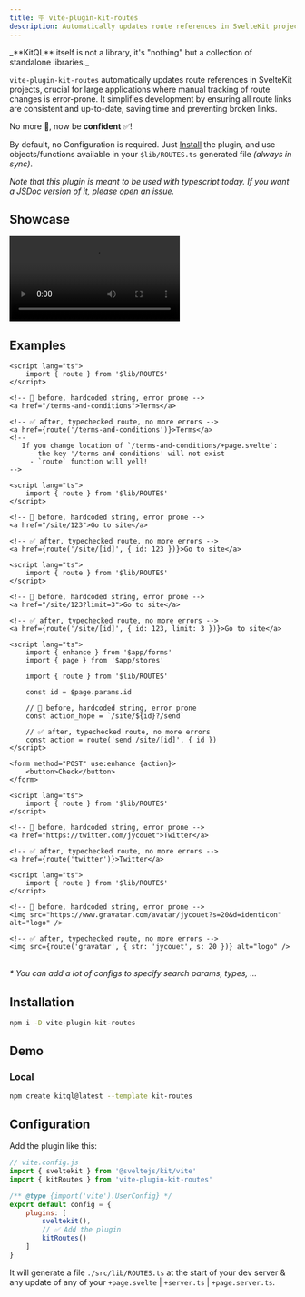 ```yaml
---
title: 🪧 vite-plugin-kit-routes
description: Automatically updates route references in SvelteKit projects
---
```



<Aside type="tip">
	_**KitQL** itself is not a library, it's "nothing" but a collection of standalone libraries._
</Aside>

`vite-plugin-kit-routes` automatically updates route references in SvelteKit projects, crucial for
large applications where manual tracking of route changes is error-prone. It simplifies development
by ensuring all route links are consistent and up-to-date, saving time and preventing broken links.

No more 🤞, now be **confident** ✅!

By default, no Configuration is required. Just [Install](#installation) the plugin, and use
objects/functions available in your `$lib/ROUTES.ts` generated file _(always in sync)_.

_Note that this plugin is meant to be used with typescript today. If you want a JSDoc version of it,
please open an issue._

## Showcase


<Video
	src="https://www.youtube.com/embed/GH5NxbdCZ74?start=489"
	title="KitQL - vite-plugin-kit-routes"
	ratio="16:9"
	allowfullscreen
/>

## Examples

```svelte
<script lang="ts">
	import { route } from '$lib/ROUTES'
</script>

<!-- 🤞 before, hardcoded string, error prone -->
<a href="/terms-and-conditions">Terms</a>

<!-- ✅ after, typechecked route, no more errors -->
<a href={route('/terms-and-conditions')}>Terms</a>
<!--
   If you change location of `/terms-and-conditions/+page.svelte`:
     - the key '/terms-and-conditions' will not exist
     - `route` function will yell!
-->
```

```svelte
<script lang="ts">
	import { route } from '$lib/ROUTES'
</script>

<!-- 🤞 before, hardcoded string, error prone -->
<a href="/site/123">Go to site</a>

<!-- ✅ after, typechecked route, no more errors -->
<a href={route('/site/[id]', { id: 123 })}>Go to site</a>
```

```svelte
<script lang="ts">
	import { route } from '$lib/ROUTES'
</script>

<!-- 🤞 before, hardcoded string, error prone -->
<a href="/site/123?limit=3">Go to site</a>

<!-- ✅ after, typechecked route, no more errors -->
<a href={route('/site/[id]', { id: 123, limit: 3 })}>Go to site</a>
```

```svelte
<script lang="ts">
	import { enhance } from '$app/forms'
	import { page } from '$app/stores'

	import { route } from '$lib/ROUTES'

	const id = $page.params.id

	// 🤞 before, hardcoded string, error prone
	const action_hope = `/site/${id}?/send`

	// ✅ after, typechecked route, no more errors
	const action = route('send /site/[id]', { id })
</script>

<form method="POST" use:enhance {action}>
	<button>Check</button>
</form>
```

```svelte
<script lang="ts">
	import { route } from '$lib/ROUTES'
</script>

<!-- 🤞 before, hardcoded string, error prone -->
<a href="https://twitter.com/jycouet">Twitter</a>

<!-- ✅ after, typechecked route, no more errors -->
<a href={route('twitter')}>Twitter</a>
```

```svelte
<script lang="ts">
	import { route } from '$lib/ROUTES'
</script>

<!-- 🤞 before, hardcoded string, error prone -->
<img src="https://www.gravatar.com/avatar/jycouet?s=20&d=identicon" alt="logo" />

<!-- ✅ after, typechecked route, no more errors -->
<img src={route('gravatar', { str: 'jycouet', s: 20 })} alt="logo" />
```

<br />
<em>* You can add a lot of configs to specify search params, types, ...</em>

## Installation

```sh
npm i -D vite-plugin-kit-routes
```

## Demo

### Local

```bash
npm create kitql@latest --template kit-routes
```

## Configuration

Add the plugin like this:

```js
// vite.config.js
import { sveltekit } from '@sveltejs/kit/vite'
import { kitRoutes } from 'vite-plugin-kit-routes'

/** @type {import('vite').UserConfig} */
export default config = {
	plugins: [
		sveltekit(),
		// ✅ Add the plugin
		kitRoutes()
	]
}
```

It will generate a file `./src/lib/ROUTES.ts` at the start of your dev server & any update of any of
your `+page.svelte` | `+server.ts` | `+page.server.ts`.
